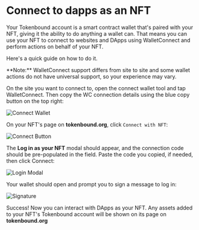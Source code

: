 
# Connect to dapps as an NFT

Your Tokenbound account is a smart contract wallet that's paired with your NFT, giving it the ability to do anything a wallet can. That means you can use your NFT to connect to websites and DApps using WalletConnect and perform actions on behalf of your NFT.

Here's a quick guide on how to do it.

<Callout type="info">
  **Note:** WalletConnect support differs from site to site and some wallet
  actions do not have universal support, so your experience may vary.
</Callout>

On the site you want to connect to, open the connect wallet tool and tap
WalletConnect. Then copy the WC connection details using the blue copy button
on the top right:

![Connect Wallet](/walletconnect/connect-wallet-modal.png)

On your NFT's page on **tokenbound.org**, click `Connect with NFT`:

![Connect Button](/walletconnect/connect-button.png)

The **Log in as your NFT** modal should appear, and the connection code should be pre-populated in the field. Paste the code you copied, if needed, then click Connect:

![Login Modal](/walletconnect/login-modal.png)

Your wallet should open and prompt you to sign a message to log in:

![Signature](/walletconnect/signature.png)

Success! Now you can interact with DApps as your NFT. Any assets added to your NFT's Tokenbound account will be shown on its page on **tokenbound.org**
